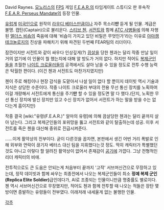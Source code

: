 David Raynes. [[모노리스]]의 [[FPS]] 게임 [[F.E.A.R.]]의 타임게이트 스튜디오 판 후속작 [[F.E.A.R. Perseus Mandate]]의 등장 인물. 

[[유럽]]계 [[미국]]인으로 원작의 [[라우디 베터스]]만큼이나 자주 목소리'''만''' 듣게 될 인물. 계급은 불명. 캡틴(Captain)으로 불리운다. [[스티브 첸]], [[서전트]]와 함께 [[ATC 사병]]들에 의해 자행된 [[엘더스 비숍]]의 죽음에 대해 '비숍이 가지고 있던 비밀은 무엇인가'라는 이유로 [[아마캠 테크놀로지]]의 진상을 파해치기 위해 파견된 두번째 FEAR팀의 리더이다. 

잠깐이지만 서전트와 같이 싸우다 인상깊게(?) [[끔살]]을 당한 첸과는 달리 작중 만날 일이 거의 없기에 이 인물이 뭘 했는지에 대해 알 방도가 거의 없다. 하지만 적어도 [[복제군인]]들을 초월한 [[나이트 크로울러]]들의 공격에서도 살아 남을 수 있을 정도로 전투 수행 능력은 탁월한 편이다. (이건 첸과 서전트도 마찬가지였지만) 

첸이 주로 해킹이나 현장 감식을 도맡아서 나설 일이 없다 할 뿐이지 데이빗 역시 기술과 지식은 상당한 수준이다. 작중 나이트 크로울러 부대의 전용 무선 통신 장치를 노획하여 이걸 개량해서 서전트에게 통신을 주기'''만''' 할 수 있을 정도면 말 다 했다.(단지, 노획한 무선 통신 장치에 발신 장치만 있고 수신 장치가 없어서 서전트가 하는 말을 받을 수는 없다는게 흠이지만) 

작중 결국 [wiki:"유령(F.E.A.R.)" 알마의 유령]에 의해 끔살당한 첸과는 달리 끝까지 살아 남는다. 그리고 복제군인들의 포위망을 뚫고 서전트와 같이 탈출하는데 성공. 이후 서전트를 죽은 첸을 대신해 중위로 진급시켜준다. 

……이게 활약상의 전부이다. 굳이 다른것을 꼽자면, 본판에서 생긴 어번 거리 폭발로 인해 외부와 연락이 끊기자 베터스 대신 팀을 지휘했다는것 정도. 딱히 캐릭터가 특별했던것도 아니고 이렇다 할 알려진 활약상이 없어서 존재감이 [[공기]]에 가깝다. 그냥 전형적인 리더 캐릭터의 비애. 

전투적으로도 큰 도움은 안되는게 처음부터 끝까지 '고작' 서브머신건으로 무장하고 있는데, 정작 데이빗과 함께 싸우는 최종전에서 나오는 복제군인들이 최소 '''정예 복제 군인(Replica Elite Soldier)'''급인데다가, AI로 조종되는 인물이니만큼 명중률도 별로이다. 첸 역시 서브머신건으로 무장했지만, 적어도 첸과 함께 전투할 때 나오는 적들은 장탄 몇방이면 증발하는 유령들이 전부였다. 이래저래 내세울게 없는 불행한 인물. 

[[각주]] 
